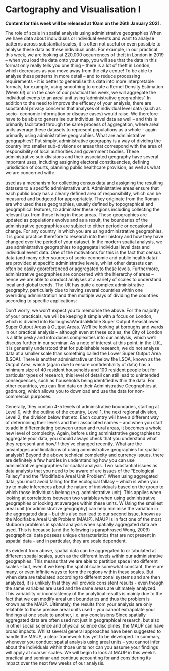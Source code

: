 # Cartography and Visualisation I

**Content for this week will be released at 10am on the 26th January 2021.**

<!-- ## Projections -->

<!-- ### Spatial Properties -->

<!-- ## Cartography Conventions -->

The role of scale in spatial analysis using administrative geographies
When we have data about individuals or individual events and want to analyse patterns across substantial scales, it is often not useful or even possible to analyse these data as these individual units.
For example, in our practical this week, we are looking at 220,000 occurrences of theft in London in 2019 – when you load the data onto your map, you will see that the data in this format only really tells you one thing – there is a lot of theft in London, which decreases as you move away from the city centre!
To be able to analyse these patterns in more detail – and to reduce processing requirements - it is better to generalise this data into more interpretable formats, for example, using smoothing to create a Kernel Density Estimation (Week 6!) or in the case of our practical this week, we will aggregate the individual events to an areal unit using ‘administrative geographies’.
In addition to the need to improve the efficacy of your analysis, there are substantial privacy concerns that analyses of individual level data (such as socio- economic information or disease cases) would raise. We therefore have to be able to generalise our individual level data as well – and this is primarily facilitated through the same process of aggregation, where areal units average these datasets to represent populations as a whole – again primarily using administrative geographies.
What are administrative geographies?
Put simply, administrative geography is a way of dividing the country into smaller sub-divisions or areas that correspond with the area of responsibility of local authorities and government bodies.
These administrative sub-divisions and their associated geography have several important uses, including assigning electoral constituencies, defining jurisdiction of courts, planning public healthcare provision, as well as what we are concerned with:

used as a mechanism for collecting census data and assigning the resulting datasets to a specific administrative unit.
Administrative areas ensure that each public body has a clearly defined area of responsibility, which can be measured and budgeted for appropriately.
They originate from the Roman era who used these geographies, usually defined by topographical and geographical features, to administer these regions including collecting the relevant tax from those living in these areas.
These geographies are updated as populations evolve and as a result, the boundaries of the administrative geographies are subject to either periodic or occasional change. For any country in which you are using administrative geographies, it is good practice therefore to research into their history and how they have changed over the period of your dataset.
In the modern spatial analysis, we use administrative geographies to aggregate individual level data and individual event data. One of the motivations for this is the fact that census data (and many other sources of socio-economic and public health data) are provided at specific administrative levels, whilst other datasets can often be easily georeferenced or aggregated to these levels.
Furthermore, administrative geographies are concerned with the hierarchy of areas – hence we are able to conduct analyses at a variety of scales to understand local and global trends.
The UK has quite a complex administrative geography, particularly due to having several countries within one overriding administration and then multiple ways of dividing the countries according to specific applications:

Don’t worry, we won’t expect you to memorise the above. For the majority of your practicals, we will be keeping it simple with a focus on London, which is divided into BoroughsàWardsàMiddle Super Output AreasàLower Super Output Areas à Output Areas. We’ll be looking at boroughs and wards in our practical analysis – although even at these scales, the City of London is a little pesky and introduces complexities into our analysis, which we’ll discuss further in our seminar.
As a note of interest at this point, in the U.K., it is generally understood that for publishable research, we do not analyse data at a smaller scale than something called the Lower Super Output Area (LSOA). There is another administrative unit below the LSOA, known as the Output Area, which (again due to ensure confidentiality of data) has a minimum size of 40 resident households and 100 resident people but for particular types of research, this level of detail can still lead to unintended consequences, such as households being identified within the data.
For other countries, you can find data on their Administrative Geographies at gadm.org, which allows you to download and use the data for non-commercial purposes.

Generally, they contain 4-5 levels of administrative boundaries, starting at Level 0, with the outline of the country, Level 1, the next regional division, Level 2, the division below that etc. Each country will have a different way of determining their levels and their associated names – and when you start to add in differentiating between urban and rural areas, it becomes a whole new level of complexity. Again, before using administrative geographies to aggregate your data, you should always check that you understand what they represent and how/if they’ve changed recently.
What are the advantages and limitations of using administrative geographies for spatial analysis?
Beyond the above technical complexity and currency issues, there are definitely a few hurdles in understanding how you can use administrative geographies for spatial analysis.
Two substantial issues as data analysts that you need to be aware of are issues of the “Ecological Fallacy” and the “Modifiable Areal Unit Problem”.
When using aggregated data, you must avoid falling for the ecological fallacy – which is when you try to make inferences about the nature of individuals based on the group to which those individuals belong (e.g. administrative unit). This applies when looking at correlations between two variables when using administrative geographies or looking at averages within these units.
W
Using the smallest areal unit (or administrative geography) can help minimise the variation in the aggregated data – but this also can lead to our second issue, known as the Modifiable Areal Unit Problem (MAUP).
MAUP is in fact one of the most stubborn problems in spatial analysis when spatially aggregated data are used.
This is because (and the following is paraphrased Wong, 2009) geographical data possess unique characteristics that are not present in aspatial data – and in particular, they are scale dependent.

As evident from above, spatial data can be aggregated to or tabulated at different spatial scales, such as the different levels within our administrative geographies.
This means that we are able to partition space into different scales – but, even if we keep the spatial scale somewhat constant, there are many, or even infinite ways to form the regions within these scales.
But when data are tabulated according to different zonal systems and are then analyzed, it is unlikely that they will provide consistent results - even though the same variables are used and the same areas are ultimately analyzed.
This variability or inconsistency of the analytical results is mainly due to the fact that we can modify areal unit boundaries and thus the problem is known as the MAUP.
Ultimately, the results from your analysis are only relatable to those precise areal units used - you cannot extrapolate your findings at one scale to another, i.e. any conclusions
Since spatially aggregated data are often used not just in geographical research, but also in other social science and physical science disciplines, the MAUP can have broad impacts. Whilst several general approaches have been suggested to handle the MAUP, a clear framework has yet to be developed.
In summary, whenever you conduct spatial analysis using areal units – you cannot infer about the individuals within those units nor can you assume your findings will apply at coarser scales.
We will begin to look at MAUP in this week’s practical and seminar and continue accounting for and considering its impact over the next few weeks of our analysis.